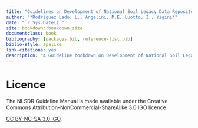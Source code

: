 ```yaml
---
title: "Guidelines on Development of National Soil Legacy Data Repository"
author: "*Rodriguez Lado, L., Angelini, M.E, Luotto, I., Yigini*"
date: "`r Sys.Date()`"
site: bookdown::bookdown_site
documentclass: book
bibliography: [packages.bib, reference-list.bib]
biblio-style: apalike
link-citations: yes
description: "A Guideline bookdown on Development of National Soil Legacy Data Repository."
---
```


# Licence {-}

The NLSDR Guideline Manual is made available under the Creative Commons Attribution-NonCommercial-ShareAlike 3.0 IGO licence

[CC BY-NC-SA 3.0 IGO](https://creativecommons.org/licenses/by-nc-sa/3.0/igo/legalcode).
